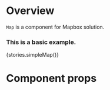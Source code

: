 
<Meta title="Modules|MapBox/Components" component={Map} />

# Overview

`Map` is a component for Mapbox solution.

### This is a basic example.

<Preview>
    <Story name="Mapbox">{stories.simpleMap()}</Story>
</Preview>

# Component props

<Props of={Map} />
